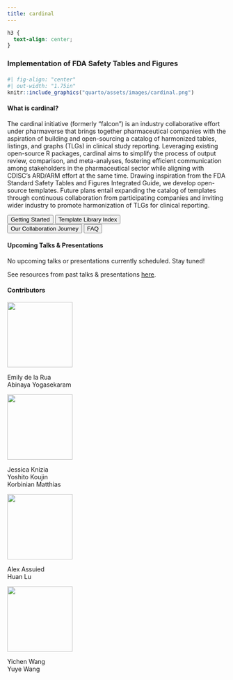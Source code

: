 ```yaml
---
title: cardinal
---
```


```css
h3 {
  text-align: center;
}
```

### Implementation of FDA Safety Tables and Figures

#### 

```r
#| fig-align: "center"
#| out-width: "1.75in"
knitr::include_graphics("quarto/assets/images/cardinal.png")
```

#### What is cardinal?

The cardinal initiative (formerly "falcon") is an industry collaborative effort under pharmaverse that brings together pharmaceutical companies with the aspiration of building and open-sourcing a catalog of harmonized tables, listings, and graphs (TLGs) in clinical study reporting. Leveraging existing open-source R packages, cardinal aims to simplify the process of output review, comparison, and meta-analyses, fostering efficient communication among stakeholders in the pharmaceutical sector while aligning with CDISC's ARD/ARM effort at the same time. Drawing inspiration from the FDA Standard Safety Tables and Figures Integrated Guide, we develop open-source templates. Future plans entail expanding the catalog of templates through continuous collaboration from participating companies and inviting wider industry to promote harmonization of TLGs for clinical reporting.

```{=html}
<div class="divButton">
<button onclick="window.location.href = 'quarto/getting_started.html';" class="button">Getting Started</button>
<button onclick="window.location.href = 'quarto/index-templates.html';" class="button">Template Library Index</button> 
</div> 

<div class="divButton">
<button onclick="window.location.href = 'quarto/about.html#our-collaboration-journey';" class="button">Our Collaboration Journey</button>
<button onclick="window.location.href = 'quarto/faq.html';" class="button">FAQ</button>
</div>
```

#### Upcoming Talks & Presentations

No upcoming talks or presentations currently scheduled. Stay tuned!

See resources from past talks & presentations [here](quarto/resources.html#past-talks-presentations).

#### Contributors

::: {layout-ncol="4"}
::: flip-card
::: flip-card-inner
::: flip-card-front
![](quarto/assets/images/logo-roche.png){width="150"}
:::

::: flip-card-back
Emily de la Rua\
Abinaya Yogasekaram
:::
:::
:::

::: flip-card
::: flip-card-inner
::: flip-card-front
![](quarto/assets/images/logo-bi.png){width="150"}
:::

::: flip-card-back
Jessica Knizia\
Yoshito Koujin\
Korbinian Matthias
:::
:::
:::

::: flip-card
::: flip-card-inner
::: flip-card-front
![](quarto/assets/images/logo-sanofi.png){width="150"}
:::

::: flip-card-back
Alex Assuied\
Huan Lu
:::
:::
:::

::: flip-card
::: flip-card-inner
::: flip-card-front
![](quarto/assets/images/logo-moderna.jpg){width="150"}
:::

::: flip-card-back
Yichen Wang\
Yuye Wang
:::
:::
:::
:::
